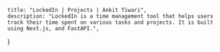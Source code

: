     title: "LockedIn | Projects | Ankit Tiwari",
    description: "LockedIn is a time management tool that helps users track their time spent on various tasks and projects. It is built using Next.js, and FastAPI.",
}
